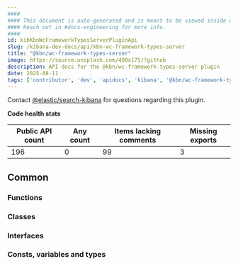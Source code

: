 ```yaml
---
####
#### This document is auto-generated and is meant to be viewed inside our experimental, new docs system.
#### Reach out in #docs-engineering for more info.
####
id: kibKbnWcFrameworkTypesServerPluginApi
slug: /kibana-dev-docs/api/kbn-wc-framework-types-server
title: "@kbn/wc-framework-types-server"
image: https://source.unsplash.com/400x175/?github
description: API docs for the @kbn/wc-framework-types-server plugin
date: 2025-08-11
tags: ['contributor', 'dev', 'apidocs', 'kibana', '@kbn/wc-framework-types-server']
---
```




Contact [@elastic/search-kibana](https://github.com/orgs/elastic/teams/search-kibana) for questions regarding this plugin.

**Code health stats**

| Public API count  | Any count | Items lacking comments | Missing exports |
|-------------------|-----------|------------------------|-----------------|
| 196 | 0 | 99 | 3 |

## Common

### Functions
<DocDefinitionList data={kbnWcFrameworkTypesServerObj.common.functions}/>

### Classes
<DocDefinitionList data={kbnWcFrameworkTypesServerObj.common.classes}/>

### Interfaces
<DocDefinitionList data={kbnWcFrameworkTypesServerObj.common.interfaces}/>

### Consts, variables and types
<DocDefinitionList data={kbnWcFrameworkTypesServerObj.common.misc}/>


